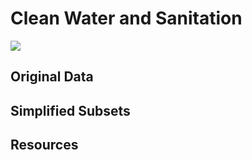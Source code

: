 # Clean Water and Sanitation

![](images/icons/E-WEB-Goal-06.png){.sdg-icon}

## Original Data

## Simplified Subsets

## Resources
